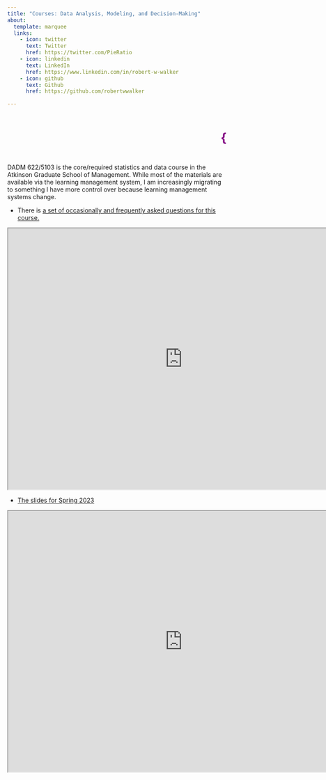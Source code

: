 ```yaml
---
title: "Courses: Data Analysis, Modeling, and Decision-Making"
about:
  template: marquee
  links:
    - icon: twitter
      text: Twitter
      href: https://twitter.com/PieRatio
    - icon: linkedin
      text: LinkedIn
      href: https://www.linkedin.com/in/robert-w-walker
    - icon: github
      text: Github
      href: https://github.com/robertwwalker

---
```


<marquee scrollamount="10"><h1><p style="color:purple;">{{< fa brands r-project >}}obertwwalker.github.io <br></p></h1></marquee>


DADM 622/5103 is the core/required statistics and data course in the Atkinson Graduate School of Management.  While most of the materials are available via the learning management system, I am increasingly migrating to something I have more control over because learning management systems change.  

- There is [a set of occasionally and frequently asked questions for this course.](https://robertwwalker.github.io/DADM-FAQ/){target="blank"}

<iframe src="https://robertwwalker.github.io/DADM-FAQ/" title="O/FAQ for DADM" width="800" height="600"></iframe>

- [The slides for Spring 2023](https://robertwwalker.github.io/dadm-slides/){target="blank"}

<iframe src="https://robertwwalker.github.io/dadm-slides/" title="Slides for DADM" width="800" height="600"></iframe>